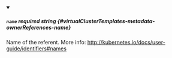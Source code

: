 
<details className="config-field" data-expandable="false" open>
<summary>

##### `name` <span className="config-field-required" data-required="false">required</span> <span className="config-field-type">string</span> <span className="config-field-default"></span> <span className="config-field-enum"></span> {#virtualClusterTemplates-metadata-ownerReferences-name}

Name of the referent.
More info: http://kubernetes.io/docs/user-guide/identifiers#names

</summary>



</details>
